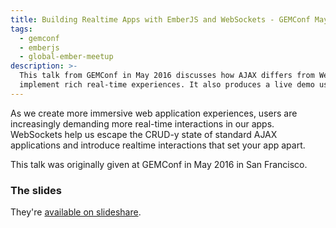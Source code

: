 ```yaml
---
title: Building Realtime Apps with EmberJS and WebSockets - GEMConf May Talk
tags:
  - gemconf
  - emberjs
  - global-ember-meetup
description: >-
  This talk from GEMConf in May 2016 discusses how AJAX differs from WebSockets and how the technology can be used to
  implement rich real-time experiences. It also produces a live demo using EmberJS.
---
```



As we create more immersive web application experiences, users are increasingly demanding more real-time interactions in
our apps. WebSockets help us escape the CRUD-y state of standard AJAX applications and introduce realtime interactions
that set your app apart.

This talk was originally given at GEMConf in May 2016 in San Francisco.

<MdxImage src={Gemconf} alt="" />

### The slides

They're
[available on slideshare](http://www.slideshare.net/BenLimmer/building-realtime-apps-with-emberjs-and-websockets).

